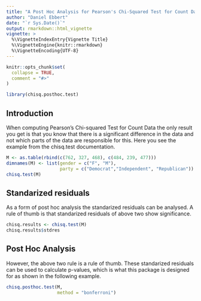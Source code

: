 ```yaml
---
title: "A Post Hoc Analysis for Pearson's Chi-Squared Test for Count Data"
author: "Daniel Ebbert"
date: "`r Sys.Date()`"
output: rmarkdown::html_vignette
vignette: >
  %\VignetteIndexEntry{Vignette Title}
  %\VignetteEngine{knitr::rmarkdown}
  %\VignetteEncoding{UTF-8}
---
```


```r
knitr::opts_chunk$set(
  collapse = TRUE,
  comment = "#>"
)

library(chisq.posthoc.test)
```

## Introduction

When computing Pearson's Chi-squared Test for Count Data the only result you get is that you know that there is a significant difference in the data and not which parts of the data are responsible for this. Here you see the example from the chisq.test documentation.

```r
M <- as.table(rbind(c(762, 327, 468), c(484, 239, 477)))
dimnames(M) <- list(gender = c("F", "M"),
                    party = c("Democrat","Independent", "Republican"))
chisq.test(M)
```

## Standarized residuals

As a form of post hoc analysis the standarized residuals can be analysed. A rule of thumb is that standarized residuals of above two show significance.

```r
chisq.results <- chisq.test(M)
chisq.results$stdres
```

## Post Hoc Analysis

However, the above two rule is a rule of thumb. These standarized residuals can be used to calculate p-values, which is what this package is designed for as shown in the following example.

```r
chisq.posthoc.test(M,
                   method = "bonferroni")
```
